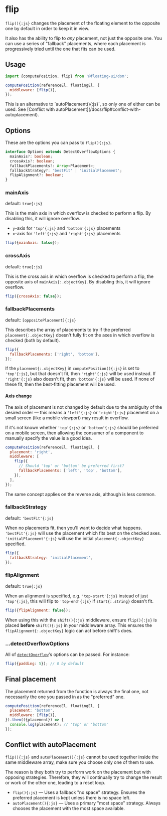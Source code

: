 # flip

`flip(){:js}` changes the placement of the floating element to
the opposite one by default in order to keep it in view.

<div className="flex flex-col gap-4">
  <Chrome label="Scroll up" center scrollable className="h-96">
    <Floating middleware={[{name: 'flip'}]}>
      <div className="grid place-items-center w-32 h-32 border-2 border-gray-1000 border-dashed" />
    </Floating>
  </Chrome>
</div>

It also has the ability to flip to _any_ placement, not just the
opposite one. You can use a series of "fallback" placements,
where each placement is progressively tried until the one that
fits can be used.

## Usage

```js
import {computePosition, flip} from '@floating-ui/dom';

computePosition(referenceEl, floatingEl, {
  middleware: [flip()],
});
```

<Notice type="warning" title="Note">
  This is an alternative to `autoPlacement(){:js}`, so only one of either can be used.
  See [Conflict with autoPlacement](/docs/flip#conflict-with-autoplacement).
</Notice>

## Options

These are the options you can pass to `flip(){:js}`.

```ts
interface Options extends DetectOverflowOptions {
  mainAxis?: boolean;
  crossAxis?: boolean;
  fallbackPlacements?: Array<Placement>;
  fallbackStrategy?: 'bestFit' | 'initialPlacement';
  flipAlignment?: boolean;
}
```

### mainAxis

default: `true{:js}`

This is the main axis in which overflow is checked to perform a
flip. By disabling this, it will ignore overflow.

- `y`-axis for `'top'{:js}` and `'bottom'{:js}` placements
- `x`-axis for `'left'{:js}` and `'right'{:js}` placements

```js
flip({mainAxis: false});
```

### crossAxis

default: `true{:js}`

This is the cross axis in which overflow is checked to perform a
flip, the opposite axis of `mainAxis{:.objectKey}`. By disabling
this, it will ignore overflow.

```js
flip({crossAxis: false});
```

### fallbackPlacements

default: `[oppositePlacement]{:js}`

This describes the array of placements to try if the preferred
`placement{:.objectKey}` doesn't fully fit on the axes in which
overflow is checked (both by default).

```js
flip({
  fallbackPlacements: ['right', 'bottom'],
});
```

If the `placement{:.objectKey}` in `computePosition(){:js}` is
set to `'top'{:js}`, but that doesn't fit, then `'right'{:js}`
will be used instead. If `'right'{:js}` also doesn't fit, then
`'bottom'{:js}` will be used. If none of these fit, then the
best-fitting placement will be used.

#### Axis change

The axis of placement is not changed by default due to the
ambiguity of the desired order — this means a `'left'{:js}` or
`'right'{:js}` placement on a small screen (like a mobile
viewport) may result in overflow.

If it's not known whether `'top'{:js}` or `'bottom'{:js}` should
be preferred on a mobile screen, then allowing the consumer of a
component to manually specify the value is a good idea.

```js
computePosition(referenceEl, floatingEl, {
  placement: 'right',
  middleware: [
    flip({
      // Should 'top' or 'bottom' be preferred first?
      fallbackPlacements: ['left', 'top', 'bottom'],
    }),
  ],
});
```

The same concept applies on the reverse axis, although is less
common.

### fallbackStrategy

default: `'bestFit'{:js}`

When no placements fit, then you'll want to decide what happens.
`'bestFit'{:js}` will use the placement which fits best on the
checked axes. `'initialPlacement'{:js}` will use the initial
`placement{:.objectKey}` specified.

```js
flip({
  fallbackStrategy: 'initialPlacement',
});
```

### flipAlignment

default: `true{:js}`

When an alignment is specified, e.g. `'top-start'{:js}` instead
of just `'top'{:js}`, this will flip to `'top-end'{:js}` if
`start{:.string}` doesn't fit.

```js
flip({flipAlignment: false});
```

When using this with the `shift(){:js}` middleware, ensure
`flip(){:js}` is placed **before** `shift(){:js}` in your
middleware array. This ensures the `flipAlignment{:.objectKey}`
logic can act before shift's does.

### ...detectOverflowOptions

All of [`detectOverflow`](/docs/detectOverflow#options)'s options
can be passed. For instance:

```js
flip({padding: 5}); // 0 by default
```

## Final placement

The placement returned from the function is always the final one,
not necessarily the one you passed in as the "preferred" one.

```js
computePosition(referenceEl, floatingEl, {
  placement: 'bottom',
  middleware: [flip()],
}).then(({placement}) => {
  console.log(placement); // 'top' or 'bottom'
});
```

## Conflict with autoPlacement

`flip(){:js}` and `autoPlacement(){:js}` cannot be used together
inside the same middleware array, make sure you choose only one
of them to use.

The reason is they both try to perform work on the placement but
with opposing strategies. Therefore, they will continually try to
change the result or work of the other one, leading to a reset
loop.

- `flip(){:js}` — Uses a fallback "no space" strategy. Ensures
  the preferred placement is kept unless there is no space left.
- `autoPlacement(){:js}` — Uses a primary "most space" strategy.
  Always chooses the placement with the most space available.
